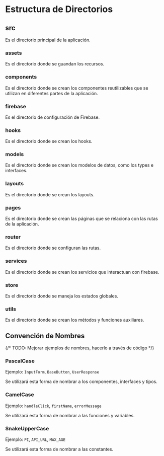 # Estructura de Directorios


<FileTree>
  <FileTree.Folder name="src" open>
    <FileTree.Folder name="assets" />
    <FileTree.Folder name="components" />
    <FileTree.Folder name="firebase" />
    <FileTree.Folder name="hooks" />
    <FileTree.Folder name="models" />
    <FileTree.Folder name="layouts" />
    <FileTree.Folder name="pages" />
    <FileTree.Folder name="router" />
    <FileTree.Folder name="services" />
    <FileTree.Folder name="store" />
    <FileTree.Folder name="utils" />
    <FileTree.File name="index.css" />
    <FileTree.File name="main.tsx" />
    <FileTree.File name="vite-env.d.ts" active />
  </FileTree.Folder>
</FileTree>

## src

Es el directorio principal de la aplicación.

### assets

Es el directorio donde se guandan los recursos.

### components

Es el directorio donde se crean los componentes reutilizables que se utilizan en diferentes partes de la aplicación.

### firebase

Es el directorio de configuración de Firebase.

### hooks

Es el directorio donde se crean los hooks.

### models

Es el directorio donde se crean los modelos de datos, como los types e interfaces.

### layouts

Es el directorio donde se crean los layouts.

### pages

Es el directorio donde se crean las páginas que se relaciona con las rutas de la aplicación.

### router

Es el directorio donde se configuran las rutas.

### services

Es el directorio donde se crean los servicios que interactuan con firebase.

### store

Es el directorio donde se maneja los estados globales.

### utils

Es el directorio donde se crean los métodos y funciones auxiliares.

## Convención de Nombres

{/* TODO: Mejorar ejemplos de nombres, hacerlo a través de código */}

### PascalCase

Ejemplo: `InputForm`, `BaseButton`, `UserResponse`

Se utilizará esta forma de nombrar a los componentes, interfaces y tipos.

### CamelCase

Ejemplo: `handleClick`, `firstName`, `errorMessage`

Se utilizará esta forma de nombrar a las funciones y variables.

### SnakeUpperCase

Ejemplo: `PI`, `API_URL`, `MAX_AGE`

Se utilizará esta forma de nombrar a las constantes.
